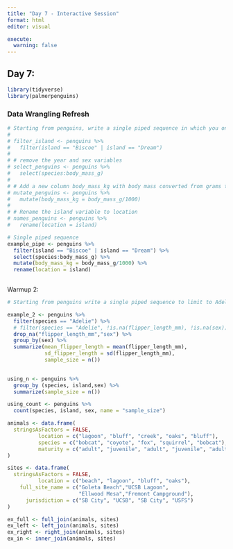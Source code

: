 ```yaml
---
title: "Day 7 - Interactive Session"
format: html
editor: visual

execute: 
  warning: false
---
```


## Day 7:

```r
library(tidyverse)
library(palmerpenguins)


```

### Data Wrangling Refresh

```r
# Starting from penguins, write a single piped sequence in which you only include penguins at dream and biscoe islands.
# 
# filter_island <- penguins %>% 
#   filter(island == "Biscoe" | island == "Dream")
# 
# # remove the year and sex variables
# select_penguins <- penguins %>% 
#   select(species:body_mass_g)
# 
# # Add a new column body_mass_kg with body mass converted from grams to kg
# mutate_penguins <- penguins %>% 
#   mutate(body_mass_kg = body_mass_g/1000)
# 
# # Rename the island variable to location
# names_penguins <- penguins %>% 
#   rename(location = island)

# Single piped sequence
example_pipe <- penguins %>% 
  filter(island == "Biscoe" | island == "Dream") %>% 
  select(species:body_mass_g) %>% 
  mutate(body_mass_kg = body_mass_g/1000) %>% 
  rename(location = island)
  
```

Warmup 2:

```r
# Starting from penguins write a single piped sequence to limit to Adelie penguins, exclude observations where flipper length is NA (drop na), group the data by sex, create a summary table that contains the mean, sd, for flipperlengths of male and female penguins.

example_2 <- penguins %>% 
  filter(species == "Adelie") %>% 
  # filter(species == "Adelie", !is.na(flipper_length_mm), !is.na(sex)) %>%
  drop_na("flipper_length_mm","sex") %>% 
  group_by(sex) %>% 
  summarize(mean_flipper_length = mean(flipper_length_mm),
            sd_flipper_length = sd(flipper_length_mm),
            sample_size = n())
  
```

```r
using_n <- penguins %>% 
  group_by (species, island,sex) %>% 
  summarize(sample_size = n())

using_count <- penguins %>% 
  count(species, island, sex, name = "sample_size")
```

```r
animals <- data.frame(
  stringsAsFactors = FALSE,
          location = c("lagoon", "bluff", "creek", "oaks", "bluff"),
          species = c("bobcat", "coyote", "fox", "squirrel", "bobcat"),
          maturity = c("adult", "juvenile", "adult", "juvenile", "adult")
)

sites <- data.frame(
  stringsAsFactors = FALSE,
          location = c("beach", "lagoon", "bluff", "oaks"),
    full_site_name = c("Goleta Beach","UCSB Lagoon",
                       "Ellwood Mesa","Fremont Campground"),
      jurisdiction = c("SB City", "UCSB", "SB City", "USFS")
)
```

```r
ex_full <- full_join(animals, sites)
ex_left <- left_join(animals, sites)
ex_right <- right_join(animals, sites)
ex_in <- inner_join(animals, sites)
```
